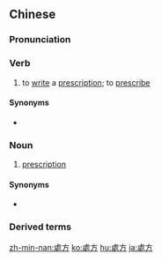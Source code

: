 {{also|处方}}
==Chinese==
{{zh-forms|s=处方}}

===Pronunciation===
{{zh-pron
|m=chǔfāng
|c=cyu2 fong1
|h=pfs=chhú-fông
|mn=chhú-hng
|cat=v,n
}}

===Verb===
{{zh-verb}}

# to [[write]] a [[prescription]]; to [[prescribe]]

====Synonyms====
* {{zh-l|開藥}}

===Noun===
{{zh-noun}}

# [[prescription]]

====Synonyms====
* {{zh-l|藥方}}

===Derived terms===
{{zh-der|處方藥}}

{{zh-cat|Advanced}}

[[zh-min-nan:處方]]
[[ko:處方]]
[[hu:處方]]
[[ja:處方]]